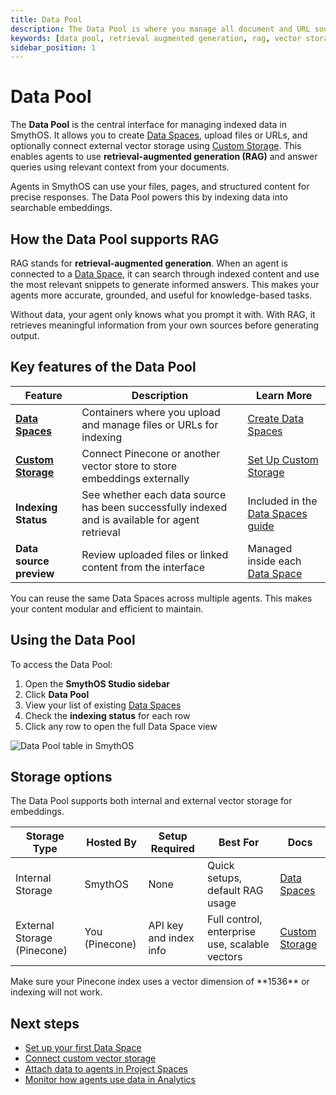 ```yaml
---
title: Data Pool
description: The Data Pool is where you manage all document and URL sources used for retrieval-augmented generation (RAG) in SmythOS. Learn how to create Data Spaces and configure custom vector storage.
keywords: [data pool, retrieval augmented generation, rag, vector storage, pinecone, data spaces, custom storage, smythos indexing]
sidebar_position: 1
---
```


# Data Pool

The **Data Pool** is the central interface for managing indexed data in SmythOS. It allows you to create [Data Spaces](/docs/agent-collaboration/data-pool/data-spaces), upload files or URLs, and optionally connect external vector storage using [Custom Storage](/docs/agent-collaboration/data-pool/custom-storage). This enables agents to use **retrieval-augmented generation (RAG)** and answer queries using relevant context from your documents.

<InfoCallout title="What the Data Pool enables">
Agents in SmythOS can use your files, pages, and structured content for precise responses. The Data Pool powers this by indexing data into searchable embeddings.
</InfoCallout>

<Spacer size="md" />

## How the Data Pool supports RAG

RAG stands for **retrieval-augmented generation**. When an agent is connected to a [Data Space](/docs/agent-collaboration/working-with-agents/data-spaces), it can search through indexed content and use the most relevant snippets to generate informed answers. This makes your agents more accurate, grounded, and useful for knowledge-based tasks.

<SuccessCallout title="RAG gives your agent real knowledge">
Without data, your agent only knows what you prompt it with. With RAG, it retrieves meaningful information from your own sources before generating output.
</SuccessCallout>

<Spacer size="md" />

## Key features of the Data Pool

| Feature                              | Description                                                                                             | Learn More                                                                 |
|--------------------------------------|---------------------------------------------------------------------------------------------------------|-----------------------------------------------------------------------------|
| **[Data Spaces](/docs/agent-collaboration/data-pool/data-spaces)**       | Containers where you upload and manage files or URLs for indexing                                        | [Create Data Spaces](/docs/agent-collaboration/data-pool/data-spaces) |
| **[Custom Storage](/docs/agent-collaboration/data-pool/custom-storage)**             | Connect Pinecone or another vector store to store embeddings externally                                 | [Set Up Custom Storage](/docs/agent-collaboration/data-pool/custom-storage)                               |
| **Indexing Status**                  | See whether each data source has been successfully indexed and is available for agent retrieval         | Included in the [Data Spaces guide](/docs/agent-collaboration/data-pool/data-spaces#indexing-behavior) |
| **Data source preview**              | Review uploaded files or linked content from the interface                                               | Managed inside each [Data Space](/docs/agent-collaboration/data-pool/data-spaces) |

<TipCallout title="Use one Data Pool, many agents">
You can reuse the same Data Spaces across multiple agents. This makes your content modular and efficient to maintain.
</TipCallout>

<Spacer size="md" />

## Using the Data Pool

To access the Data Pool:

1. Open the **SmythOS Studio sidebar**
2. Click **Data Pool**
3. View your list of existing [Data Spaces](/docs/agent-collaboration/data-pool/data-spaces)
4. Check the **indexing status** for each row
5. Click any row to open the full Data Space view

<Image src="/docs/img/data-pool-main.jpg" alt="Data Pool table in SmythOS" caption="The Data Pool shows your content containers, index status, and linked storage at a glance." />

<Spacer size="md" />

## Storage options

The Data Pool supports both internal and external vector storage for embeddings.

| Storage Type                      | Hosted By      | Setup Required        | Best For                                       | Docs                           |
|----------------------------------|----------------|------------------------|------------------------------------------------|--------------------------------|
| Internal Storage                 | SmythOS        | None                   | Quick setups, default RAG usage                | [Data Spaces](/docs/agent-collaboration/data-pool/data-spaces) |
| External Storage (Pinecone)      | You (Pinecone) | API key and index info | Full control, enterprise use, scalable vectors | [Custom Storage](/docs/agent-collaboration/data-pool/custom-storage)         |

<WarningCallout title="Pinecone index requirement">
Make sure your Pinecone index uses a vector dimension of **1536** or indexing will not work.
</WarningCallout>

<Spacer size="md" />

## Next steps

- [Set up your first Data Space](/docs/agent-collaboration/data-pool/data-spaces)
- [Connect custom vector storage](/docs/agent-collaboration/data-pool/custom-storage)
- [Attach data to agents in Project Spaces](./docs/agent-collaboration/spaces)
- [Monitor how agents use data in Analytics](/docs/agent-collaboration/analytics)
